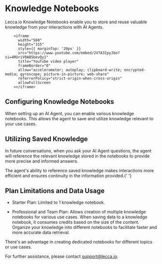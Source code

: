 
# Knowledge Notebooks

Lecca.io Knowledge Notebooks enable you to store and reuse valuable knowledge from your interactions with AI Agents.

        <iframe
          width="560"
          height="315"
          style={{ marginTop: '20px' }}
          src="https://www.youtube.com/embed/2V7A3IpyJbo?si=4RUriV0AB5bevQy1"
          title="YouTube video player"
          frameBorder="0"
          allow="accelerometer; autoplay; clipboard-write; encrypted-media; gyroscope; picture-in-picture; web-share"
          referrerPolicy="strict-origin-when-cross-origin"
          allowFullScreen
        ></iframe>

## Configuring Knowledge Notebooks

When setting up an AI Agent, you can enable various knowledge notebooks. This allows the agent to save and utilize knowledge relevant to your use cases.

## Utilizing Saved Knowledge

In future conversations, when you ask your AI Agent questions, the agent will reference the relevant knowledge stored in the notebooks to provide more precise and informed answers.

<Callout type="info">
  The agent's ability to reference saved knowledge makes interactions more
  efficient and ensures continuity in the information provided.{' '}
</Callout>

## Plan Limitations and Data Usage

- Starter Plan: Limited to 1 knowledge notebook.

- Professional and Team Plan: Allows creation of multiple knowledge notebooks for various use cases. When
  saving data to a knowledge notebook, it consumes credits based on the size of the
  content. Organize your knowledge into different notebooks to facilitate faster and
  more accurate data retrieval.

<Callout>
  There's an advantage in creating dedicated notebooks for different topics or
  use cases.
</Callout>

For further assistance, please contact support@lecca.io.
